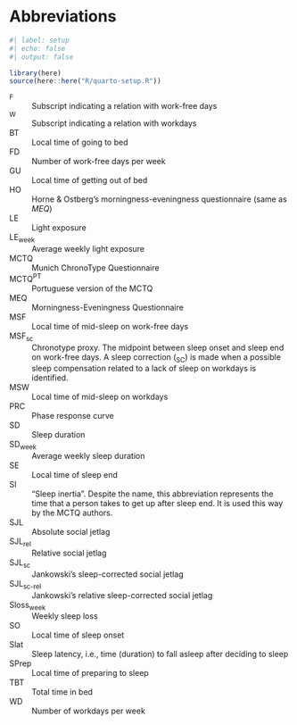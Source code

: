 <!-- %:::% .common h1 begin %:::% -->
# Abbreviations {.unnumbered}
<!-- %:::% .common h1 end %:::% -->

```r
#| label: setup
#| echo: false
#| output: false

library(here)
source(here::here("R/quarto-setup.R"))
```

<!-- %:::% list-of-abbreviations body begin %:::% -->
~F~
: \hspace{20cm} Subscript indicating a relation with work-free days

~W~
: \hspace{20cm} Subscript indicating a relation with workdays

BT
: \hspace{20cm} Local time of going to bed

FD
: \hspace{20cm} Number of work-free days per week

GU
: \hspace{20cm} Local time of getting out of bed

HO
: \hspace{20cm} Horne & Ostberg's morningness-eveningness questionnaire (same as _MEQ_)

LE
: \hspace{20cm} Light exposure

LE~week~
: \hspace{20cm} Average weekly light exposure

MCTQ
: \hspace{20cm} Munich ChronoType Questionnaire

MCTQ^PT^
: \hspace{20cm} Portuguese version of the MCTQ

MEQ
: \hspace{20cm} Morningness-Eveningness Questionnaire

MSF
: \hspace{20cm} Local time of mid-sleep on work-free days

MSF~sc~
: \hspace{20cm} Chronotype proxy. The midpoint between sleep onset and sleep end on work-free days. A sleep correction (~SC~) is made when a possible sleep compensation related to a lack of sleep on workdays is identified.

MSW
: \hspace{20cm} Local time of mid-sleep on workdays

PRC
: \hspace{20cm} Phase response curve

SD
: \hspace{20cm} Sleep duration

SD~week~
: \hspace{20cm} Average weekly sleep duration

SE
: \hspace{20cm} Local time of sleep end

SI
: \hspace{20cm} "Sleep inertia". Despite the name, this abbreviation represents the time that a person takes to get up after sleep end. It is used this way by the MCTQ authors.

SJL
: \hspace{20cm} Absolute social jetlag

SJL~rel~
: \hspace{20cm} Relative social jetlag

SJL~sc~
: \hspace{20cm} Jankowski's sleep-corrected social jetlag

SJL~sc-rel~
: \hspace{20cm} Jankowski's relative sleep-corrected social jetlag

Sloss~week~
: \hspace{20cm} Weekly sleep loss

SO
: \hspace{20cm} Local time of sleep onset

Slat
: \hspace{20cm} Sleep latency, i.e., time (duration) to fall asleep after deciding to sleep

SPrep
: \hspace{20cm} Local time of preparing to sleep

TBT
: \hspace{20cm} Total time in bed

WD
: \hspace{20cm} Number of workdays per week
<!-- %:::% list-of-abbreviations body end %:::% -->
